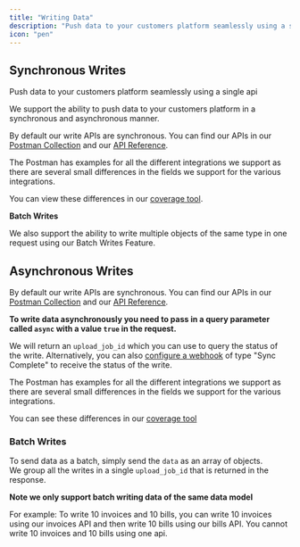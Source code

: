 ```yaml
---
title: "Writing Data"
description: "Push data to your customers platform seamlessly using a single api"
icon: "pen"
---
```


## Synchronous Writes

Push data to your customers platform seamlessly using a single api

We support the ability to push data to your customers platform in a synchronous and asynchronous manner.

By default our write APIs are synchronous. You can find our APIs in our [Postman Collection](https://postmanrootfidev) and our [API Reference](/api-reference/accounts/create-accounts).

The Postman has examples for all the different integrations we support as there are several small differences in the fields we support for the various integrations.

You can view these differences in our [coverage tool](https://coveragerootfidev).

<Info>

**Batch Writes**

We also support the ability to write multiple objects of the same type in one request using our Batch Writes Feature.

</Info>

## Asynchronous Writes

By default our write APIs are synchronous. You can find our APIs in our [Postman Collection](https://postmanrootfidev) and our [API Reference](/api-reference/accounts/create-accounts).

**To write data asynchronously you need to pass in a query parameter called `async` with a value `true` in the request.**

We will return an `upload_job_id` which you can use to query the status of the write. Alternatively, you can also [configure a webhook](/docs/webhooks) of type "Sync Complete" to receive the status of the write.

The Postman has examples for all the different integrations we support as there are several small differences in the fields we support for the various integrations.

You can see these differences in our [coverage tool](https://coveragerootfidev)

### Batch Writes

To send data as a batch, simply send the `data` as an array of objects.  
We group all the writes in a single `upload_job_id` that is returned in the response.

**Note we only support batch writing data of the same data model**

For example: To write 10 invoices and 10 bills, you can write 10 invoices using our invoices API and then write 10 bills using our bills API. You cannot write 10 invoices and 10 bills using one api.
